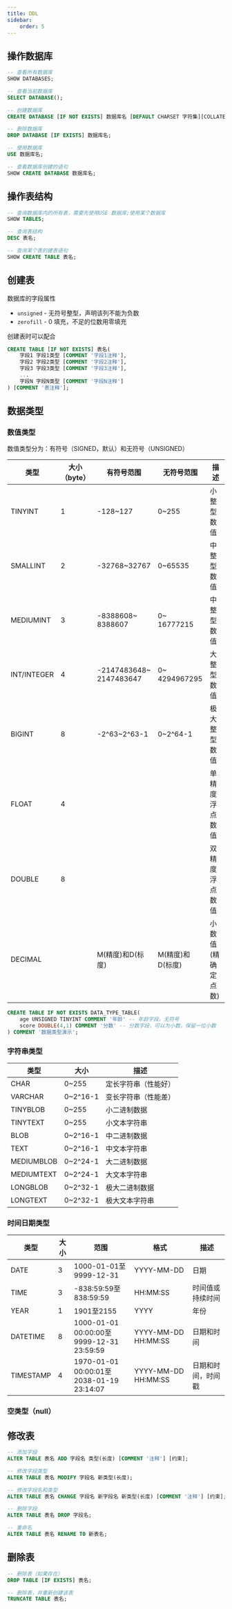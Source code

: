 ```yaml
---
title: DDL
sidebar:
    order: 5
---
```



## 操作数据库

```sql
-- 查看所有数据库
SHOW DATABASES;

-- 查看当前数据库
SELECT DATABASE();

-- 创建数据库
CREATE DATABASE [IF NOT EXISTS] 数据库名 [DEFAULT CHARSET 字符集][COLLATE 排序规则];

-- 删除数据库
DROP DATABASE [IF EXISTS] 数据库名;

-- 使用数据库
USE 数据库名;

-- 查看数据库创建的语句
SHOW CREATE DATABASE 数据库名;
```

## 操作表结构

```sql
-- 查询数据库内的所有表，需要先使用USE 数据库;使用某个数据库
SHOW TABLES;

-- 查询表结构
DESC 表名;

-- 查询某个表的建表语句
SHOW CREATE TABLE 表名;
```

## 创建表

数据库的字段属性

- `unsigned` - 无符号整型，声明该列不能为负数
- `zerofill` - 0 填充，不足的位数用零填充

创建表时可以配合<InternalLink text="约束" href="mysql/constraint" />

```sql
CREATE TABLE [IF NOT EXISTS] 表名(
    字段1 字段1类型 [COMMENT '字段1注释'],
    字段2 字段2类型 [COMMENT '字段2注释'],
    字段3 字段3类型 [COMMENT '字段3注释'],
    ...
    字段N 字段N类型 [COMMENT '字段N注释']
) [COMMENT '表注释'];
```

## 数据类型

### 数值类型

数值类型分为：有符号（SIGNED，默认）和无符号（UNSIGNED）

| 类型        | 大小（byte） | 有符号范围                  | 无符号范围        | 描述               |
| ----------- | ------------ | --------------------------- | ----------------- | ------------------ |
| TINYINT     | 1            | -128~127                    | 0~255             | 小整型数值         |
| SMALLINT    | 2            | -32768~32767                | 0~65535           | 中整型数值         |
| MEDIUMINT   | 3            | -8388608~<br/>8388607       | 0~<br/>16777215   | 中整型数值         |
| INT/INTEGER | 4            | -2147483648~<br/>2147483647 | 0~<br/>4294967295 | 大整型数值         |
| BIGINT      | 8            | -2^63~2^63-1                | 0~2^64-1          | 极大整型数值       |
| FLOAT       | 4            |                             |                   | 单精度浮点数值     |
| DOUBLE      | 8            |                             |                   | 双精度浮点数值     |
| DECIMAL     |              | M(精度)和D(标度)            | M(精度)和D(标度)  | 小数值(精确定点数) |

```sql "UNSIGNED TINYINT"
CREATE TABLE IF NOT EXISTS DATA_TYPE_TABLE(
    age UNSIGNED TINYINT COMMENT '年龄' -- 年龄字段，无符号
    score DOUBLE(4,1) COMMENT '分数' -- 分数字段，可以为小数，保留一位小数
) COMMENT '数据类型演示';
```

### 字符串类型

| 类型       | 大小     | 描述                 |
| ---------- | -------- | -------------------- |
| CHAR       | 0~255    | 定长字符串（性能好） |
| VARCHAR    | 0~2^16-1 | 变长字符串（性能差） |
| TINYBLOB   | 0~255    | 小二进制数据         |
| TINYTEXT   | 0~255    | 小文本字符串         |
| BLOB       | 0~2^16-1 | 中二进制数据         |
| TEXT       | 0~2^16-1 | 中文本字符串         |
| MEDIUMBLOB | 0~2^24-1 | 大二进制数据         |
| MEDIUMTEXT | 0~2^24-1 | 大文本字符串         |
| LONGBLOB   | 0~2^32-1 | 极大二进制数据       |
| LONGTEXT   | 0~2^32-1 | 极大文本字符串       |

### 时间日期类型

| 类型      | 大小 | 范围                                          | 格式                | 描述               |
| --------- | ---- | --------------------------------------------- | ------------------- | ------------------ |
| DATE      | 3    | 1000-01-01至<br/>9999-12-31                   | YYYY-MM-DD          | 日期               |
| TIME      | 3    | -838:59:59至<br/>838:59:59                    | HH:MM:SS            | 时间值或持续时间   |
| YEAR      | 1    | 1901至2155                                    | YYYY                | 年份               |
| DATETIME  | 8    | 1000-01-01 00:00:00至<br/>9999-12-31 23:59:59 | YYYY-MM-DD HH:MM:SS | 日期和时间         |
| TIMESTAMP | 4    | 1970-01-01 00:00:01至<br/>2038-01-19 23:14:07 | YYYY-MM-DD HH:MM:SS | 日期和时间，时间戳 |

### 空类型（null）

## 修改表

```sql
-- 添加字段
ALTER TABLE 表名 ADD 字段名 类型(长度) [COMMENT '注释'] [约束];

-- 修改字段类型
ALTER TABLE 表名 MODIFY 字段名 新类型(长度);

-- 修改字段名和类型
ALTER TABLE 表名 CHANGE 字段名 新字段名 新类型(长度) [COMMENT '注释'] [约束];

-- 删除字段
ALTER TABLE 表名 DROP 字段名;

-- 重命名
ALTER TABLE 表名 RENAME TO 新表名;
```

## 删除表

```sql
-- 删除表（如果存在）
DROP TABLE [IF EXISTS] 表名;

-- 删除表，并重新创建该表
TRUNCATE TABLE 表名;
```
